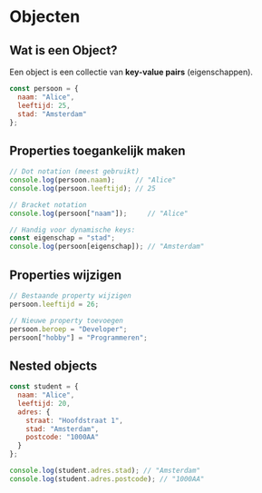 # Objecten

## Wat is een Object?

Een object is een collectie van **key-value pairs** (eigenschappen).

```js
const persoon = {
  naam: "Alice",
  leeftijd: 25,
  stad: "Amsterdam"
};
```

## Properties toegankelijk maken

```js
// Dot notation (meest gebruikt)
console.log(persoon.naam);     // "Alice"
console.log(persoon.leeftijd); // 25

// Bracket notation
console.log(persoon["naam"]);     // "Alice"

// Handig voor dynamische keys:
const eigenschap = "stad";
console.log(persoon[eigenschap]); // "Amsterdam"
```

## Properties wijzigen

```js
// Bestaande property wijzigen
persoon.leeftijd = 26;

// Nieuwe property toevoegen
persoon.beroep = "Developer";
persoon["hobby"] = "Programmeren";
```

## Nested objects

```js
const student = {
  naam: "Alice",
  leeftijd: 20,
  adres: {
    straat: "Hoofdstraat 1",
    stad: "Amsterdam",
    postcode: "1000AA"
  }
};

console.log(student.adres.stad); // "Amsterdam"
console.log(student.adres.postcode); // "1000AA"
```
